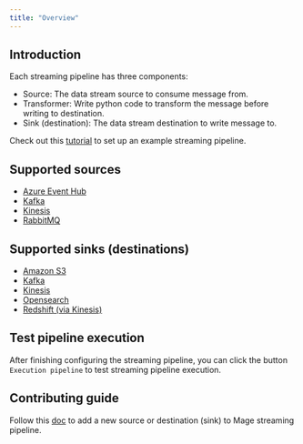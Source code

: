 ```yaml
---
title: "Overview"
---
```


## Introduction

Each streaming pipeline has three components:
- Source: The data stream source to consume message from.
- Transformer: Write python code to transform the message before writing to destination.
- Sink (destination): The data stream destination to write message to.

Check out this [tutorial](https://docs.mage.ai/guides/streaming-pipeline#create-a-new-pipeline) to set up an example streaming pipeline.


## Supported sources
- [Azure Event Hub](sources/azure-event-hub)
- [Kafka](sources/kafka)
- [Kinesis](sources/kinesis)
- [RabbitMQ](streaming-pipeline-rabbitmq)

## Supported sinks (destinations)

- [Amazon S3](destinations/amazon-s3)
- [Kafka](destinations/kafka)
- [Kinesis](destinations/kinesis)
- [Opensearch](destinations/opensearch)
- [Redshift (via Kinesis)](destinations/redshift)


## Test pipeline execution
After finishing configuring the streaming pipeline, you can click the button `Execution pipeline` to test streaming pipeline execution.


## Contributing guide

Follow this [doc](contributing) to add a new source or destination (sink) to Mage streaming pipeline.
